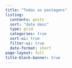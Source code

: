 ```yaml
---
title: "Todas as postagens"
listing:
  contents: posts
  sort: "date desc"
  type: grid
  categories: true
  sort-ui: true
  filter-ui: true
  date-format: short
page-layout: full
title-block-banner: true
---
```



